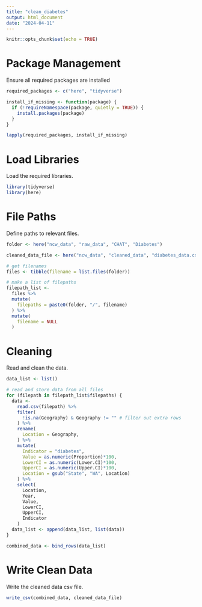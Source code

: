 ```yaml
---
title: "clean_diabetes"
output: html_document
date: "2024-04-11"
---
```

```r
knitr::opts_chunk$set(echo = TRUE)
```
# Package Management
Ensure all required packages are installed 
```r
required_packages <- c("here", "tidyverse")

install_if_missing <- function(package) {
  if (!requireNamespace(package, quietly = TRUE)) {
    install.packages(package)
  }
}

lapply(required_packages, install_if_missing)
```
# Load Libraries
Load the required libraries. 
```r
library(tidyverse)
library(here)
```
# File Paths
Define paths to relevant files.
```r
folder <- here("ncw_data", "raw_data", "CHAT", "Diabetes")

cleaned_data_file <- here("ncw_data", "cleaned_data", "diabetes_data.csv")

# get filenames
files <- tibble(filename = list.files(folder))

# make a list of filepaths
filepath_list <-
  files %>%
  mutate(
    filepaths = paste0(folder, "/", filename)
  ) %>%
  mutate(
    filename = NULL
  ) 

```
# Cleaning
Read and clean the data.
```r
data_list <- list()

# read and store data from all files 
for (filepath in filepath_list$filepaths) { 
  data <- 
    read.csv(filepath) %>%
    filter(
      !is.na(Geography) & Geography != "" # filter out extra rows
    ) %>%
    rename(
      Location = Geography,
    ) %>%
    mutate(
      Indicator = "diabetes",
      Value = as.numeric(Proportion)*100,
      LowerCI = as.numeric(Lower.CI)*100,
      UpperCI = as.numeric(Upper.CI)*100,
      Location = gsub("State", "WA", Location)
    ) %>%
    select(
      Location,
      Year,
      Value,
      LowerCI,
      UpperCI,
      Indicator
    )
  data_list <- append(data_list, list(data))
}

combined_data <- bind_rows(data_list)
```
# Write Clean Data
Write the cleaned data csv file.
```r
write_csv(combined_data, cleaned_data_file)
```
